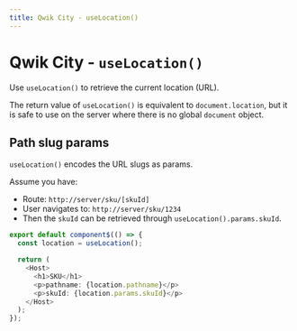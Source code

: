 ```yaml
---
title: Qwik City - useLocation()
---
```


# Qwik City - `useLocation()`

Use `useLocation()` to retrieve the current location (URL).

The return value of `useLocation()` is equivalent to `document.location`, but it is safe to use on the server where there is no global `document` object.

## Path slug params

`useLocation()` encodes the URL slugs as params.

Assume you have: 
- Route: `http://server/sku/[skuId]`
- User navigates to: `http://server/sku/1234`
- Then the `skuId` can be retrieved through `useLocation().params.skuId`.


```typescript
export default component$(() => {
  const location = useLocation();

  return (
    <Host>
      <h1>SKU</h1>
      <p>pathname: {location.pathname}</p>
      <p>skuId: {location.params.skuId}</p>
    </Host>
  );
});
```